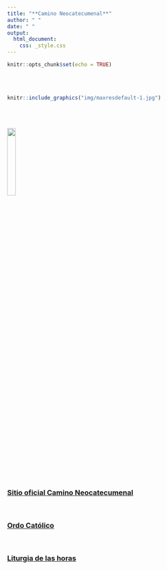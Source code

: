 ```yaml
---
title: "**Camino Neocatecumenal**"
author: " "
date: " "
output: 
  html_document:
    css: _style.css
---
```



```r
knitr::opts_chunk$set(echo = TRUE)
```

</br></br>

```r
knitr::include_graphics("img/maxresdefault-1.jpg")
```

</br></br>

[![](img/resucito.png){width=20%}](https://neocatechumenaleiter.org/cantoral-resucito/)

</br>

### <a href="https://neocatechumenaleiter.org/" target="_blank"><strong>Sitio oficial Camino Neocatecumenal</strong></a>

</br>

### <a href="https://gcatholic.org/calendar/2024/CO-es.htm" target="_blank"><strong>Ordo Católico</strong></a>

</br>

### <a href="https://liturgiadelashoras.github.io/" target="_blank"><strong>Liturgia de las horas</strong></a> 



